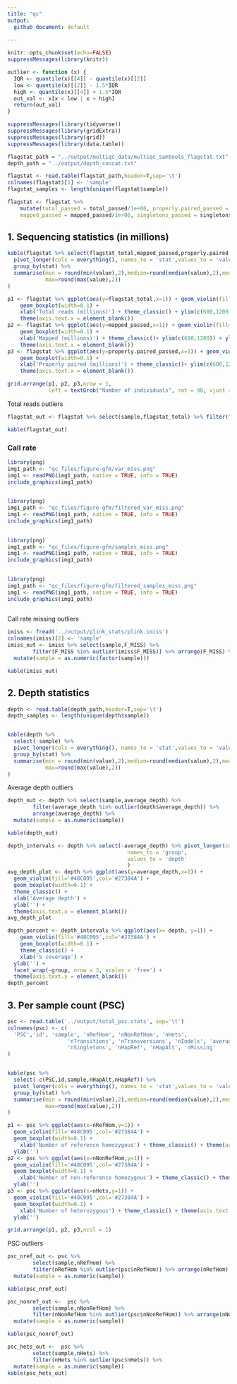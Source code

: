 ```yaml
---
title: "qc"
output:
  github_document: default
  
---
```


```r
knitr::opts_chunk$set(echo=FALSE)
suppressMessages(library(knitr))
```

```r
outlier <- function (x) {
  IQR <- quantile(x)[[4]] - quantile(x)[[2]]
  low <- quantile(x)[[2]] - 1.5*IQR
  high <- quantile(x)[[4]] + 1.5*IQR
  out_val <- x[x < low | x > high]
  return(out_val)
}
```

```r
suppressMessages(library(tidyverse))
suppressMessages(library(gridExtra))
suppressMessages(library(grid))
suppressMessages(library(data.table))

flagstat_path = "../output/multiqc_data/multiqc_samtools_flagstat.txt"
depth_path = "../output/depth_concat.txt"

flagstat <- read.table(flagstat_path,header=T,sep='\t')
colnames(flagstat)[1] <- 'sample'
flagstat_samples <- length(unique(flagstat$sample))

flagstat <- flagstat %>% 
    mutate(total_passed = total_passed/1e+06, properly.paired_passed = properly.paired_passed/1e+06, flagstat_total = flagstat_total/1e+06,
    mapped_passed = mapped_passed/1e+06, singletons_passed = singletons_passed/1e+06, duplicates_passed = duplicates_passed/1e+06)

```

## 1. Sequencing statistics (in millions)

```r
kable(flagstat %>% select(flagstat_total,mapped_passed,properly.paired_passed) %>%
  pivot_longer(cols = everything(), names_to = 'stat',values_to = 'value') %>%
  group_by(stat) %>% 
  summarise(min = round(min(value),2),median=round(median(value),2),mean=round(mean(value),2),
            max=round(max(value),2))
)
```


```r
p1 <- flagstat %>% ggplot(aes(y=flagstat_total,x=1)) + geom_violin(fill='#48C095',col='#27384A') +
    geom_boxplot(width=0.1) +
    xlab('Total reads (millions)') + theme_classic() + ylim(c(600,1200)) + ylab('') + 
    theme(axis.text.x = element_blank())
p2 <- flagstat %>% ggplot(aes(y=mapped_passed,x=1)) + geom_violin(fill='#48C095',col='#27384A') +
    geom_boxplot(width=0.1) +
    xlab('Mapped (millions)') + theme_classic()+ ylim(c(600,1200)) + ylab('') + 
    theme(axis.text.x = element_blank())
p3 <- flagstat %>% ggplot(aes(y=properly.paired_passed,x=1)) + geom_violin(fill='#48C095',col='#27384A') +
    geom_boxplot(width=0.1) + 
    xlab('Properly paired (millions)') + theme_classic()+ ylim(c(600,1200)) + ylab('') + 
    theme(axis.text.x = element_blank())

grid.arrange(p1, p2, p3,nrow = 1, 
             left = textGrob("Number of individuals", rot = 90, vjust = 1))

```


Total reads outliers 

```r
flagstat_out <- flagstat %>% select(sample,flagstat_total) %>% filter(flagstat_total %in% outlier(flagstat$flagstat_total)) %>% mutate(sample = as.numeric(sample))

kable(flagstat_out)
```

### Call rate

```r
library(png)
img1_path <- "qc_files/figure-gfm/var_miss.png"
img1 <- readPNG(img1_path, native = TRUE, info = TRUE)
include_graphics(img1_path)
  
```

```r
library(png)
img1_path <- "qc_files/figure-gfm/filtered_var_miss.png"
img1 <- readPNG(img1_path, native = TRUE, info = TRUE)
include_graphics(img1_path)
  
```

```r
library(png)
img1_path <- "qc_files/figure-gfm/samples_miss.png"
img1 <- readPNG(img1_path, native = TRUE, info = TRUE)
include_graphics(img1_path)
  
```

```r
library(png)
img1_path <- "qc_files/figure-gfm/filtered_samples_miss.png"
img1 <- readPNG(img1_path, native = TRUE, info = TRUE)
include_graphics(img1_path)
  
```

Call rate missing outliers 

```r
imiss <- fread('../output/plink_stats/plink.imiss')
colnames(imiss)[2] <- 'sample'
imiss_out <- imiss %>% select(sample,F_MISS) %>% 
        filter(F_MISS %in% outlier(imiss$F_MISS)) %>% arrange(F_MISS) %>%
  mutate(sample = as.numeric(factor(sample)))

kable(imiss_out) 

```


## 2. Depth statistics

```r
depth <- read.table(depth_path,header=T,sep='\t')
depth_samples <- length(unique(depth$sample))


kable(depth %>% 
  select(-sample) %>% 
  pivot_longer(cols = everything(), names_to = 'stat',values_to = 'value') %>%
  group_by(stat) %>% 
  summarise(min = round(min(value),2),median=round(median(value),2),mean=round(mean(value),2),
            max=round(max(value),2))
)
```

Average depth outliers 

```r
depth_out <- depth %>% select(sample,average_depth) %>% 
        filter(average_depth %in% outlier(depth$average_depth)) %>% 
        arrange(average_depth) %>% 
  mutate(sample = as.numeric(sample))

kable(depth_out)
```

```r
depth_intervals <- depth %>% select(-average_depth) %>% pivot_longer(cols = -sample,
                                      names_to = 'group', 
                                      values_to = 'depth'
                                      )
avg_depth_plot <- depth %>% ggplot(aes(y=average_depth,x=1)) + 
  geom_violin(fill='#48C095',col='#27384A') + 
  geom_boxplot(width=0.1) +
  theme_classic() +
  xlab('Average depth') + 
  ylab('') +
  theme(axis.text.x = element_blank()) 
avg_depth_plot
```


```r
depth_percent <- depth_intervals %>% ggplot(aes(x= depth, y=1)) + 
    geom_violin(fill='#48C095',col='#27384A') +
    geom_boxplot(width=0.1) +
    theme_classic() +
    xlab('% coverage') + 
  ylab('') +
  facet_wrap(~group, nrow = 3, scales = 'free') +
  theme(axis.text.y = element_blank()) 
depth_percent
```

## 3. Per sample count (PSC)

```r

psc <- read.table('../output/total_psc.stats', sep='\t')
colnames(psc) <- c(
  'PSC','id', 'sample', 'nRefHom', 'nNonRefHom', 'nHets', 
                   'nTransitions', 'nTransversions', 'nIndels', 'average_depth',
                   'nSingletons', 'nHapRef', 'nHapAlt', 'nMissing'
)


kable(psc %>% 
  select(-c(PSC,id,sample,nHapAlt,nHapRef)) %>% 
  pivot_longer(cols = everything(), names_to = 'stat',values_to = 'value') %>%
  group_by(stat) %>% 
  summarise(min = round(min(value),2),median=round(median(value),2),mean=round(mean(value),2),
            max=round(max(value),2))
)

p1 <- psc %>% ggplot(aes(x=nRefHom,y=1)) + 
  geom_violin(fill='#48C095',col='#27384A') + 
  geom_boxplot(width=0.1) +
    xlab('Number of reference homozygous') + theme_classic() + theme(axis.text.y = element_blank()) +
  ylab('')
p2 <- psc %>% ggplot(aes(x=nNonRefHom,y=1)) + 
  geom_violin(fill='#48C095',col='#27384A') + 
  geom_boxplot(width=0.1) +
    xlab('Number of non-reference homozygous') + theme_classic() + theme(axis.text.y = element_blank())+
  ylab('')
p3 <- psc %>% ggplot(aes(x=nHets,y=1)) + 
  geom_violin(fill='#48C095',col='#27384A') + 
  geom_boxplot(width=0.1) +
    xlab('Number of heterozygous') + theme_classic() + theme(axis.text.y = element_blank())+
  ylab('')

grid.arrange(p1, p2, p3,ncol = 1)
```

PSC outliers

```r
psc_nref_out <- psc %>% 
        select(sample,nRefHom) %>% 
        filter(nRefHom %in% outlier(psc$nRefHom)) %>% arrange(nRefHom) %>%
  mutate(sample = as.numeric(sample))

kable(psc_nref_out)

psc_nonref_out <-  psc %>% 
        select(sample,nNonRefHom) %>% 
        filter(nNonRefHom %in% outlier(psc$nNonRefHom)) %>% arrange(nNonRefHom) %>%
  mutate(sample = as.numeric(sample))

kable(psc_nonref_out)

psc_hets_out <-  psc %>% 
        select(sample,nHets) %>% 
        filter(nHets %in% outlier(psc$nHets)) %>%
  mutate(sample = as.numeric(sample))
kable(psc_hets_out)
```

<!-- ### Outlier samples reccuring in other statistics: -->

<!-- ```{r echo=FALSE} -->

<!-- final_out <- imiss_out %>%  -->
<!--   left_join(depth_out,by = "sample") %>%  -->
<!--   left_join(flagstat_out,by = "sample") %>% -->
<!--   left_join(psc_nref_out,by = "sample") %>% -->
<!--   left_join(psc_nonref_out,by = "sample") %>% -->
<!--   left_join(psc_hets_out,by = "sample")  -->

<!-- final_out <- final_out %>% filter(!is.na(average_depth) | !is.na(flagstat_total) | !is.na(nRefHom)  | -->
<!--            !is.na(nNonRefHom) | !is.na(nHets)) %>%  -->
<!--   pivot_longer(-sample)  -->

<!-- final_out$value <-  ifelse(is.na(final_out$value), -->
<!--                                    'not_outlier', -->
<!--                                    final_out$value)  -->
<!-- final_out <- final_out %>% pivot_wider() -->

<!-- kable(final_out) -->

<!-- ``` -->




